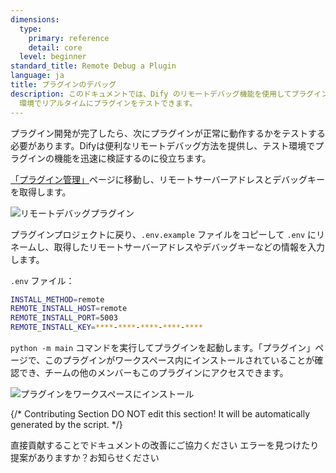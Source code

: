 ```yaml
---
dimensions:
  type:
    primary: reference
    detail: core
  level: beginner
standard_title: Remote Debug a Plugin
language: ja
title: プラグインのデバッグ
description: このドキュメントでは、Dify のリモートデバッグ機能を使用してプラグインをテストする方法を紹介します。デバッグ情報の取得、環境変数ファイルの設定、プラグインのリモートデバッグの開始、およびプラグインインストール状況の確認といった一連のプロセスを詳しく説明します。これにより、開発者はローカルで開発しながら、Dify
  環境でリアルタイムにプラグインをテストできます。
---
```


プラグイン開発が完了したら、次にプラグインが正常に動作するかをテストする必要があります。Difyは便利なリモートデバッグ方法を提供し、テスト環境でプラグインの機能を迅速に検証するのに役立ちます。

[「プラグイン管理」](https://cloud.dify.ai/plugins)ページに移動し、リモートサーバーアドレスとデバッグキーを取得します。

![リモートデバッグプラグイン](https://assets-docs.dify.ai/2024/12/053415ef127f1f4d6dd85dd3ae79626a.png)

プラグインプロジェクトに戻り、`.env.example` ファイルをコピーして `.env` にリネームし、取得したリモートサーバーアドレスやデバッグキーなどの情報を入力します。

`.env` ファイル：

```bash
INSTALL_METHOD=remote
REMOTE_INSTALL_HOST=remote
REMOTE_INSTALL_PORT=5003
REMOTE_INSTALL_KEY=****-****-****-****-****
```

`python -m main` コマンドを実行してプラグインを起動します。「プラグイン」ページで、このプラグインがワークスペース内にインストールされていることが確認でき、チームの他のメンバーもこのプラグインにアクセスできます。

![プラグインをワークスペースにインストール](https://assets-docs.dify.ai/2024/12/ec26e5afc57bbfeb807719638f603807.png)

{/*
Contributing Section
DO NOT edit this section!
It will be automatically generated by the script.
*/}

<CardGroup cols="2">
    <Card
        title="このページを編集する"
        icon="pen-to-square"
        href="https://github.com/langgenius/dify-docs-mintlify/edit/main/plugin_dev_ja/0411-remote-debug-a-plugin.mdx"
    >
        直接貢献することでドキュメントの改善にご協力ください
    </Card>
    <Card
        title="問題を報告する"
        icon="github"
        href="https://github.com/langgenius/dify-docs-mintlify/issues/new?title=ドキュメントの問題%3A%20remote-debug-a-plu&body=%23%23%20問題の説明%0A%3C%21--%20発見した問題について簡単に説明してください%20--%3E%0A%0A%23%23%20ページリンク%0Ahttps%3A%2F%2Fgithub.com%2Flanggenius%2Fdify-docs-mintlify%2Fblob%2Fmain%2Fplugin_dev_ja%2F0411-remote-debug-a-plugin.mdx%0A%0A%23%23%20提案される変更%0A%3C%21--%20特定の変更案がある場合は、ここで説明してください%20--%3E%0A%0A%3C%21--%20ドキュメントの品質向上にご協力いただきありがとうございます！%20--%3E"
    >
        エラーを見つけたり提案がありますか？お知らせください
    </Card>
</CardGroup>
